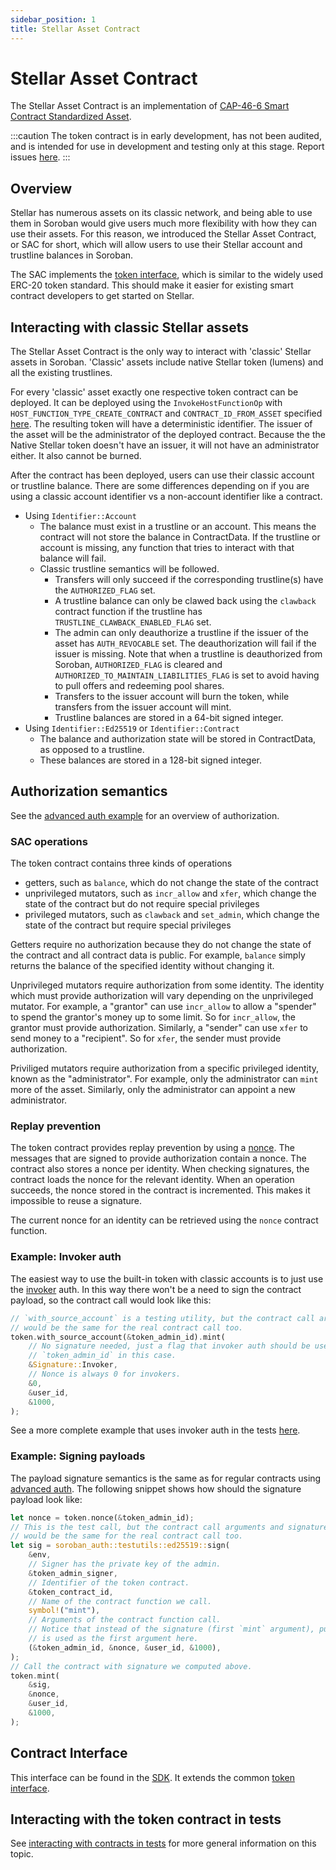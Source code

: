 ```yaml
---
sidebar_position: 1
title: Stellar Asset Contract
---
```


# Stellar Asset Contract

The Stellar Asset Contract is an implementation of [CAP-46-6 Smart Contract Standardized Asset].

[CAP-46-6 Smart Contract Standardized Asset]: https://stellar.org/protocol/cap-46-06

:::caution
The token contract is in early development, has not been audited, and is
intended for use in development and testing only at this stage. Report issues
[here](https://github.com/stellar/soroban-token-contract/issues/new/choose).
:::

## Overview

Stellar has numerous assets on its classic network, and being able to use them
in Soroban would give users much more flexibility with how they can use their
assets. For this reason, we introduced the Stellar Asset Contract, or SAC for
short, which will allow users to use their Stellar account and trustline
balances in Soroban.

The SAC implements the [token interface](../common-interfaces/token.mdx), which is
similar to the widely used ERC-20 token standard. This should make it easier for
existing smart contract developers to get started on Stellar.

## Interacting with classic Stellar assets

The Stellar Asset Contract is the only way to interact with 'classic' Stellar assets in 
Soroban. 'Classic' assets include native Stellar token (lumens) and all the 
existing trustlines.

For every 'classic' asset exactly one respective token contract can be deployed.
It can be deployed using the `InvokeHostFunctionOp` with
`HOST_FUNCTION_TYPE_CREATE_CONTRACT` and `CONTRACT_ID_FROM_ASSET` specified
[here](../tutorials/invoking-contracts-with-transactions). The resulting token
will have a deterministic identifier. The issuer of the asset will be the
administrator of the deployed contract. Because the the Native Stellar token
doesn't have an issuer, it will not have an administrator either. It also cannot
be burned.

After the contract has been deployed, users can use their classic account or
trustline balance. There are some differences depending on if you are using a
classic account identifier vs a non-account identifier like a contract. 

- Using `Identifier::Account`
  - The balance must exist in a trustline or an account. This means the contract
    will not store the balance in ContractData. If the trustline or account is
    missing, any function that tries to interact with that balance will fail.
  - Classic trustline semantics will be followed.
    - Transfers will only succeed if the corresponding
      trustline(s) have the `AUTHORIZED_FLAG` set.
    - A trustline balance can only be clawed back using the `clawback`
      contract function if the trustline has `TRUSTLINE_CLAWBACK_ENABLED_FLAG`
      set.
    - The admin can only deauthorize a trustline if the issuer of the asset has
      `AUTH_REVOCABLE` set. The deauthorization will fail if the issuer is
      missing. Note that when a trustline is deauthorized from Soroban,
      `AUTHORIZED_FLAG` is cleared and `AUTHORIZED_TO_MAINTAIN_LIABILITIES_FLAG` is
      set to avoid having to pull offers and redeeming pool shares.
    - Transfers to the issuer account will burn the token, while transfers from
      the issuer account will mint.
    - Trustline balances are stored in a 64-bit signed integer.
- Using `Identifier::Ed25519` or `Identifier::Contract`
  - The balance and authorization state will be stored in ContractData, as
    opposed to a trustline.
  - These balances are stored in a 128-bit signed integer.

## Authorization semantics

See the [advanced auth example](../examples/auth-advanced) for an overview of
authorization.

### SAC operations

The token contract contains three kinds of operations

- getters, such as `balance`, which do not change the state of the contract
- unprivileged mutators, such as `incr_allow` and `xfer`, which change the state of
the contract but do not require special privileges
- privileged mutators, such as `clawback` and `set_admin`, which change the state of
the contract but require special privileges

Getters require no authorization because they do not change the state of the
contract and all contract data is public. For example, `balance` simply returns
the balance of the specified identity without changing it.

Unprivileged mutators require authorization from some identity. The identity
which must provide authorization will vary depending on the unprivileged
mutator. For example, a "grantor" can use `incr_allow` to allow a "spender" to spend
the grantor's money up to some limit. So for `incr_allow`, the grantor must provide
authorization. Similarly, a "sender" can use `xfer` to send money to a
"recipient". So for `xfer`, the sender must provide authorization.

Priviliged mutators require authorization from a specific privileged identity,
known as the "administrator". For example, only the administrator can `mint` more
of the asset. Similarly, only the administrator can appoint a new administrator.

### Replay prevention

The token contract provides replay prevention by using a [nonce](https://en.wikipedia.org/wiki/Cryptographic_nonce).
The messages that are signed to provide authorization contain a nonce. The
contract also stores a nonce per identity. When checking signatures, the
contract loads the nonce for the relevant identity. When an operation succeeds,
the nonce stored in the contract is incremented. This makes it impossible to
reuse a signature.

The current nonce for an identity can be retrieved using the `nonce` contract
function.

### Example: Invoker auth

The easiest way to use the built-in token with classic accounts is to just use
the [invoker](../examples/auth.mdx#invoker) auth. In this way there won't be
a need to sign the contract payload, so the contract call would look like this:

```rust
// `with_source_account` is a testing utility, but the contract call arguments
// would be the same for the real contract call too.
token.with_source_account(&token_admin_id).mint(
    // No signature needed, just a flag that invoker auth should be used, i.e.
    // `token_admin_id` in this case.
    &Signature::Invoker,
    // Nonce is always 0 for invokers.
    &0,
    &user_id,
    &1000,
);
```

See a more complete example that uses invoker auth in the tests 
[here](https://github.com/stellar/soroban-examples/blob/51a95262caba3f8ac466fa8bbc07004ad297ae13/timelock/src/test.rs#L60).

### Example: Signing payloads

The payload signature semantics is the same as for regular contracts using 
[advanced auth](../examples/auth-advanced.mdx). The following snippet shows how
should the signature payload look like:

```rust
let nonce = token.nonce(&token_admin_id);
// This is the test call, but the contract call arguments and signature payload
// would be the same for the real contract call too.
let sig = soroban_auth::testutils::ed25519::sign(
    &env,
    // Signer has the private key of the admin.
    &token_admin_signer,
    // Identifier of the token contract.
    &token_contract_id,
    // Name of the contract function we call.
    symbol!("mint"),
    // Arguments of the contract function call.
    // Notice that instead of the signature (first `mint` argument), public key
    // is used as the first argument here.
    (&token_admin_id, &nonce, &user_id, &1000),
);
// Call the contract with signature we computed above.
token.mint(
    &sig,
    &nonce,
    &user_id,
    &1000,
);
```

## Contract Interface

This interface can be found in the [SDK](https://github.com/stellar/rs-soroban-sdk/blob/main/soroban-token-spec/src/lib.rs). It
extends the common [token interface](../common-interfaces/token.mdx).

## Interacting with the token contract in tests

See [interacting with contracts in tests](../learn/interacting-with-contracts#interacting-with-contracts-in-tests)
for more general information on this topic.

